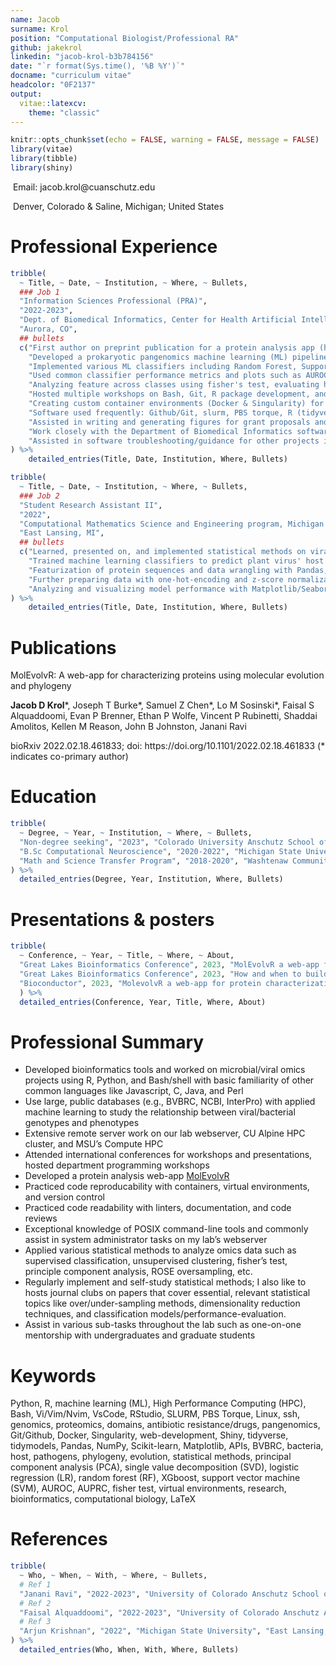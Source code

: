 ```yaml
---
name: Jacob
surname: Krol
position: "Computational Biologist/Professional RA"
github: jakekrol
linkedin: "jacob-krol-b3b784156"
date: "`r format(Sys.time(), '%B %Y')`"
docname: "curriculum vitae"
headcolor: "0F2137"
output: 
  vitae::latexcv:
    theme: "classic"
---
```


```r
knitr::opts_chunk$set(echo = FALSE, warning = FALSE, message = FALSE)
library(vitae)
library(tibble)
library(shiny)
```
\href{https://github.com/jakekrol}{\faGithub\ GitHub: jakekrol}

\href{https://www.linkedin.com/in/jacob-krol-b3b784156}{\faLinkedin\ LinkedIn: jacob-krol}

\faEnvelope\ Email: jacob.krol@cuanschutz.edu

\faMapMarker\ Denver, Colorado & Saline, Michigan; United States

# Professional Experience
```r
tribble(
  ~ Title, ~ Date, ~ Institution, ~ Where, ~ Bullets,
  ### Job 1
  "Information Sciences Professional (PRA)",
  "2022-2023",
  "Dept. of Biomedical Informatics, Center for Health Artificial Intelligence, University of Colorado Anschutz School of Medicine - JRaviLab ", 
  "Aurora, CO",
  ## bullets
  c("First author on preprint publication for a protein analysis app (http://jravilab.org/molevolvr/?r=&p=home); front and backend web development [R + Shiny + Slurm + batch scripts]",
    "Developed a prokaryotic pangenomics machine learning (ML) pipeline for predicting anbitiotic resistance in bacterial strains (publication/pre-print coming soon)",
    "Implemented various ML classifiers including Random Forest, Support Vector Machine, Logistic Regression, and XGBoost",
    "Used common classifier performance metrics and plots such as AUROC, AUPRC, and balanced accuracy",
    "Analyzing feature across classes using fisher's test, evaluating hamming distance metrics, and unsupervised ML clustering",
    "Hosted multiple workshops on Bash, Git, R package development, and ssh-workflow basics",
    "Creating custom container environments (Docker & Singularity) for running projects on various machines",
    "Software used frequently: Github/Git, slurm, PBS torque, R (tidyverse, Bioconductor suite, httr, Shiny, & much more), Python (Pandas, Numpy, Scikit-learn, Matplotlib, BioPython, requests, & more), Bash, Docker, notebook environments (Rmd, Jupyter, & Quarto), various CLI tools, & many more",
    "Assisted in writing and generating figures for grant proposals and publications",
    "Work closely with the Department of Biomedical Informatics software engineering team on web development, server on-boarding, installations, environment setup, and more",
    "Assisted in software troubleshooting/guidance for other projects in lab"),
) %>%
    detailed_entries(Title, Date, Institution, Where, Bullets)

```
\newpage
```r
tribble(
  ~ Title, ~ Date, ~ Institution, ~ Where, ~ Bullets,
  ### Job 2
  "Student Research Assistant II",
  "2022",
  "Computational Mathematics Science and Engineering program, Michigan State University - Krishnan Lab & Malmstrom Lab ", 
  "East Lansing, MI",
  ## bullets
  c("Learned, presented on, and implemented statistical methods on viral protein datasets: fisher test, logistic regression, & principal component analysis",
    "Trained machine learning classifiers to predict plant virus' host types; also, trained models to predict plant virus taxonomy.", 
    "Featurization of protein sequences and data wrangling with Pandas, Biopython, NumPy, and R (Tidyverse + Bioconductor) packages for biological feature extraction",
    "Further preparing data with one-hot-encoding and z-score normalization",
    "Analyzing and visualizing model performance with Matplotlib/Seaborn & Scikit-learn performance metrics")
) %>%
    detailed_entries(Title, Date, Institution, Where, Bullets)
```

# Publications
MolEvolvR: A web-app for characterizing proteins using molecular evolution and phylogeny

**Jacob D Krol**\*, Joseph T Burke\*, Samuel Z Chen\*, Lo M Sosinski\*, Faisal S Alquaddoomi, Evan P Brenner, Ethan P Wolfe, Vincent P Rubinetti, Shaddai Amolitos, Kellen M Reason, John B Johnston, Janani Ravi

bioRxiv 2022.02.18.461833; doi: https://doi.org/10.1101/2022.02.18.461833 (\* indicates co-primary author)

# Education
```r
tribble(
  ~ Degree, ~ Year, ~ Institution, ~ Where, ~ Bullets,
  "Non-degree seeking", "2023", "Colorado University Anschutz School of Medicine", "in-progress", "Taking BIOS 7747 (Machine Learning for Biomedical Applications) course using employee tuition benefits ",
  "B.Sc Computational Neuroscience", "2020-2022", "Michigan State University", "East Lansing, Michigan", c("GPA: 3.89/4.0", "Graduation Award: 'With Honor'", "Semester awards: Dean's List"),
  "Math and Science Transfer Program", "2018-2020", "Washtenaw Community College", "Ann Arbor, MI", c("GPA: 3.52/4.0", "Semester awards: Honor Roll", "Transferred")
) %>% 
  detailed_entries(Degree, Year, Institution, Where, Bullets)
```

# Presentations & posters
```r
tribble(
  ~ Conference, ~ Year, ~ Title, ~ Where, ~ About,
  "Great Lakes Bioinformatics Conference", 2023, "MolEvolvR a web-app for protein characterization", "McGill University, Montreal, CA", "Discussed the development and future directions of a web-app I develop: http://jravilab.org/molevolvr",
  "Great Lakes Bioinformatics Conference", 2023, "How and when to build a web-app or R package?", "McGill Universtiy, Montreal, CA", "Hosted a 4 hour in-person workshop on how to build an R package using automation: devtools and usethis. A github repo for a sample R package I wrote is located at http://www.github.com/jravilab/iprscanr.",
  "Bioconductor", 2023, "MolevolvR a web-app for protein characterization ", "Boston University, Boston, MA", "Presented on MolEvolvR application methodology for the Cancer and Evolution talks section"
  ) %>% 
  detailed_entries(Conference, Year, Title, Where, About)
```
\newpage
# Professional Summary
- Developed bioinformatics tools and worked on microbial/viral omics projects using R, Python, and Bash/shell with basic familiarity of other common languages like Javascript, C, Java, and Perl
- Use large, public databases (e.g., BVBRC, NCBI, InterPro) with applied machine learning to study the relationship between viral/bacterial genotypes and phenotypes
- Extensive remote server work on our lab webserver, CU Alpine HPC cluster, and MSU's Compute HPC
- Attended international conferences for workshops and presentations, hosted department programming workshops
- Developed a protein analysis web-app [MolEvolvR](http://jravilab.org/molevolvr/?r=&p=home)
- Practiced code reproducability with containers, virtual environments, and version control
- Practiced code readability with linters, documentation, and code reviews
- Exceptional knowledge of POSIX command-line tools and commonly assist in system administrator tasks on my lab's webserver
- Applied various statistical methods to analyze omics data such as supervised classification, unsupervised clustering, fisher's test, principle component analysis, ROSE oversampling, etc.
- Regularly implement and self-study statistical methods; I also like to hosts journal clubs on papers that cover essential, relevant statistical topics like over/under-sampling methods, dimensionality reduction techniques, and classification models/performance-evaluation.
- Assist in various sub-tasks throughout the lab such as one-on-one mentorship with undergraduates and graduate students

# Keywords
Python, R, machine learning (ML), High Performance Computing (HPC), 
Bash, Vi/Vim/Nvim, VsCode, RStudio, SLURM, PBS Torque, Linux, ssh, 
genomics, proteomics, domains, antibiotic resistance/drugs, pangenomics,  
Git/Github, Docker, Singularity, web-development, Shiny, tidyverse, 
tidymodels, Pandas, NumPy, Scikit-learn, Matplotlib, APIs, BVBRC, 
bacteria, host, pathogens, phylogeny, evolution, statistical methods, 
principal component analysis (PCA), single value decomposition (SVD), 
logistic regression (LR), random forest (RF), XGboost, 
support vector machine (SVM), AUROC, AUPRC, fisher test, 
virtual environments, research, bioinformatics, computational biology, 
LaTeX

# References
```r
tribble(
  ~ Who, ~ When, ~ With, ~ Where, ~ Bullets,
  # Ref 1
  "Janani Ravi", "2022-2023", "University of Colorado Anschutz School of Medicine", "Aurora, CO", c("janani.ravi@cuanschutz.edu", "Principal investigator of JRaviLab"),
  # Ref 2
  "Faisal Alquaddoomi", "2022-2023", "University of Colorado Anschutz Anschutz School of Medicine", "Aurora, CO", c("faisal.alquaddoomi@cuanschutz.edu", "IT Principal Professional"),
  # Ref 3
  "Arjun Krishnan", "2022", "Michigan State University", "East Lansing, MI", c("arjun.krishnan@cuanschutz.edu", "Principal invesigator of Krishnan Lab")
) %>%
  detailed_entries(Who, When, With, Where, Bullets)
```
